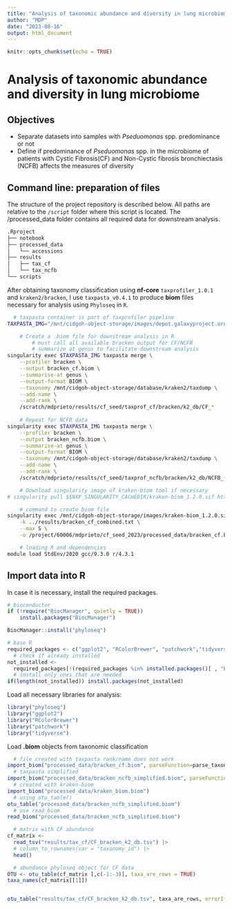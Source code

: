 ```yaml
---
title: "Analysis of taxonomic abundance and diversity in lung microbiome"
author: "MDP"
date: "2023-08-16"
output: html_document
---
```


```r
knitr::opts_chunk$set(echo = TRUE)
```

# Analysis of taxonomic abundance and diversity in lung microbiome

## Objectives

-   Separate datasets into samples with *Pseduomonas* spp. predominance or not
-   Define if predominance of *Pseduomonas* spp. in the microbiome of patients with Cystic Fibrosis(CF) and Non-Cystic fibrosis bronchiectasis (NCFB) affects the measures of diversity

## Command line: preparation of files

The structure of the project repository is described below. All paths are relative to the `/script` folder where this script is located. The /processed_data folder contains all required data for downstream analysis.

```bash
.Rproject
├── notebook
├── processed_data
│   └── accessions
├── results
│   ├── tax_cf
│   └── tax_ncfb
└── scripts
```

After obtaining taxonomy classification using **nf-core** `taxprofiler_1.0.1` and `kraken2/bracken`, I use `taxpasta_v0.4.1` to produce **biom** files necessary for analysis using `Phyloseq` in `R`.

```bash
  # taxpasta container is part of taxprofiler pipeline
TAXPASTA_IMG="/mnt/cidgoh-object-storage/images/depot.galaxyproject.org-singularity-taxpasta-0.4.1--pyhdfd78af_0.img"

    # Create a .biom file for downstream analysis in R
        # must call all available bracken output for CF/NCFB
        # summarize at genus to facilitate downstream analysis
singularity exec $TAXPASTA_IMG taxpasta merge \
    --profiler bracken \
    --output bracken_cf.biom \
    --summarise-at genus \
    --output-format BIOM \
    --taxonomy /mnt/cidgoh-object-storage/database/kraken2/taxdump \
    --add-name \
    --add-rank \
    /scratch/mdprieto/results/cf_seed/taxprof_cf/bracken/k2_db/CF_*
    
    # Repeat for NCFB data
singularity exec $TAXPASTA_IMG taxpasta merge \
    --profiler bracken \
    --output bracken_ncfb.biom \
    --summarise-at genus \
    --output-format BIOM \
    --taxonomy /mnt/cidgoh-object-storage/database/kraken2/taxdump \
    --add-name \
    --add-rank \
    /scratch/mdprieto/results/cf_seed/taxprof_ncfb/bracken/k2_db/NCFB_*
```

```bash
    # Download singularity image of kraken-biom tool if necessary 
# singularity pull $$NXF_SINGULARITY_CACHEDIR/kraken-biom_1.2.0.sif https://depot.galaxyproject.org/singularity/kraken-biom%3A1.2.0--pyh5e36f6f_0

    # command to create biom file
singularity exec /mnt/cidgoh-object-storage/images/kraken-biom_1.2.0.sif kraken-biom \
    -k ../results/bracken_cf_combined.txt \
    --max S \
    -o /project/60006/mdprieto/cf_seed_2023/processed_data/bracken_cf.biom

    # loading R and dependencies
module load StdEnv/2020 gcc/9.3.0 r/4.3.1
```

## Import data into R

In case it is necessary, install the required packages.

```r
# bioconductor
if (!require("BiocManager", quietly = TRUE))
    install.packages("BiocManager")

BiocManager::install("phyloseq")

# base R
required_packages <- c("ggplot2", "RColorBrewer", "patchwork","tidyverse")
  # check if already installed
not_installed <- 
  required_packages[!(required_packages %in% installed.packages()[ , "Package"])]    
  # install only ones that are needed
if(length(not_installed)) install.packages(not_installed)    
```

Load all necessary libraries for analysis:

```r
library("phyloseq")
library("ggplot2")
library("RColorBrewer")
library("patchwork")
library("tidyverse")
``` 

Load **.biom** objects from taxonomic classification

```r
  # file created with taxpasta rank/name does not work
import_biom("processed_data/bracken_cf.biom", parseFunction=parse_taxonomy_default)
  # taxpasta simplified
import_biom("processed_data/bracken_ncfb_simplified.biom", parseFunction=parse_taxonomy_default)
  # created with kraken-biom
import_biom("processed_data/kraken_biom.biom")
  # using otu_table()
otu_table("processed_data/bracken_ncfb_simplified.biom")
  # use read_biom
read_biom("processed_data/bracken_ncfb_simplified.biom")
```

```r
  # matrix with CF abundance
cf_matrix <- 
  read_tsv("results/tax_cf/CF_bracken_k2_db.tsv") |>
  # column_to_rownames(var = "taxonomy_id") |>
  head()

  # abundance phyloseq object for CF data
OTU <- otu_table(cf_matrix [,c(-1:-3)], taxa_are_rows = TRUE)
taxa_names(cf_matrix[[1]])


otu_table("results/tax_cf/CF_bracken_k2_db.tsv", taxa_are_rows, errorIfNULL = TRUE)
```

